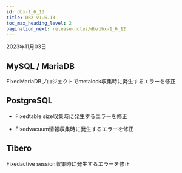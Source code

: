 ```yaml
---
id: dbx-1_6_13
title: DBX v1.6.13
toc_max_heading_level: 2
pagination_next: release-notes/db/dbx-1_6_12
---
```


2023年11月03日

## MySQL / MariaDB

<p><Status>Fixed</Status>MariaDBプロジェクトでmetalock収集時に発生するエラーを修正</p>

## PostgreSQL

- <Status>Fixed</Status>table size収集時に発生するエラーを修正

- <Status>Fixed</Status>vacuum情報収集時に発生するエラーを修正

## Tibero

<p><Status>Fixed</Status>active session収集時に発生するエラーを修正</p>
